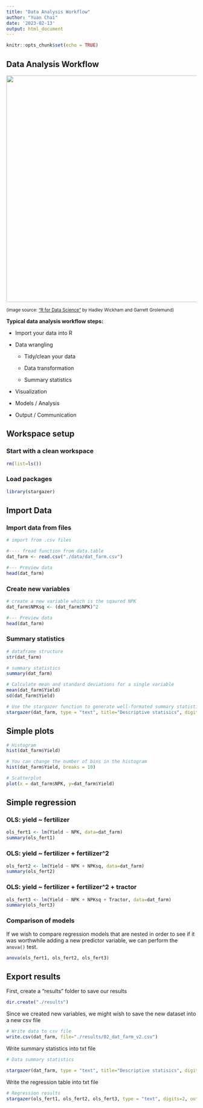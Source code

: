 ```yaml
---
title: "Data Analysis Workflow"
author: "Yuan Chai"
date: '2023-02-13'
output: html_document
---
```


```r
knitr::opts_chunk$set(echo = TRUE)
```

## Data Analysis Workflow

![](images/data-science.png){width="600"}

~(image source: ["R for Data Science"](https://r4ds.had.co.nz/introduction.html) by Hadley Wickham and Garrett Grolemund)~

**Typical data analysis workflow steps:**

-   Import your data into R

-   Data wrangling

    -   Tidy/clean your data

    -   Data transformation

    -   Summary statistics

-   Visualization

-   Models / Analysis

-   Output / Communication

## Workspace setup

### Start with a clean workspace

```r
rm(list=ls())
```

### Load packages

```r
library(stargazer)
```

## Import Data

### Import data from files

```r
# import from .csv files

#---- fread function from data.table
dat_farm <- read.csv("./data/dat_farm.csv")

#--- Preview data
head(dat_farm)

```

### Create new variables

```r
# create a new variable which is the sqaured NPK
dat_farm$NPKsq <- (dat_farm$NPK)^2

#--- Preview data
head(dat_farm)
```

### Summary statistics

```r
# dataframe structure
str(dat_farm)
```

```r
# summary statistics
summary(dat_farm)
```

```r
# Calculate mean and standard deviations for a single variable
mean(dat_farm$Yield)
sd(dat_farm$Yield)
```

```r
# Use the stargazer function to generate well-formated summary statistics
stargazer(dat_farm, type = "text", title="Descriptive statisics", digits=2)
```

## Simple plots

```r
# Histogram
hist(dat_farm$Yield)
```

```r
# You can change the number of bins in the histogram
hist(dat_farm$Yield, breaks = 10)
```

```r
# Scatterplot
plot(x = dat_farm$NPK, y=dat_farm$Yield)
```

## Simple regression

### OLS: yield \~ fertilizer

```r
ols_fert1 <- lm(Yield ~ NPK, data=dat_farm)
summary(ols_fert1)
```

### OLS: yield \~ fertilizer + fertilizer\^2

```r
ols_fert2 <- lm(Yield ~ NPK + NPKsq, data=dat_farm)
summary(ols_fert2)
```

### OLS: yield \~ fertilizer + fertilizer\^2 + tractor

```r
ols_fert3 <- lm(Yield ~ NPK + NPKsq + Tractor, data=dat_farm)
summary(ols_fert3)
```

### Comparison of models

If we wish to compare regression models that are nested in order to see if it was worthwhile adding a new predictor variable, we can perform the `anova()` test.

```r
anova(ols_fert1, ols_fert2, ols_fert3)
```

## Export results

First, create a "results" folder to save our results

```r
dir.create("./results")
```

Since we created new variables, we might wish to save the new dataset into a new csv file

```r
# Write data to csv file
write.csv(dat_farm, file="./results/02_dat_farm_v2.csv")
```

Write summary statistics into txt file

```r
# Data summary statistics

stargazer(dat_farm, type = "text", title="Descriptive statisics", digits=2, out="./results/02_summary_stat.txt")
```

Write the regression table into txt file

```r
# Regression results
stargazer(ols_fert1, ols_fert2, ols_fert3, type = "text", digits=2, out="./results/02_ols.txt")
```
